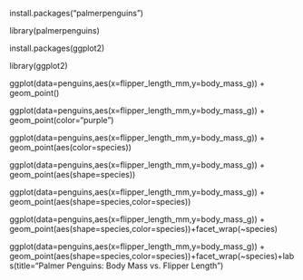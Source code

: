 install.packages("palmerpenguins")

library(palmerpenguins)

install.packages(ggplot2)

library(ggplot2)

ggplot(data=penguins,aes(x=flipper_length_mm,y=body_mass_g)) + geom_point()

ggplot(data=penguins,aes(x=flipper_length_mm,y=body_mass_g)) + geom_point(color="purple")

ggplot(data=penguins,aes(x=flipper_length_mm,y=body_mass_g)) + geom_point(aes(color=species))

ggplot(data=penguins,aes(x=flipper_length_mm,y=body_mass_g)) + geom_point(aes(shape=species))

ggplot(data=penguins,aes(x=flipper_length_mm,y=body_mass_g)) + geom_point(aes(shape=species,color=species))

ggplot(data=penguins,aes(x=flipper_length_mm,y=body_mass_g)) + geom_point(aes(shape=species,color=species))+facet_wrap(~species)

ggplot(data=penguins,aes(x=flipper_length_mm,y=body_mass_g)) + geom_point(aes(shape=species,color=species))+facet_wrap(~species)+labs(title="Palmer Penguins: Body Mass vs. Flipper Length")